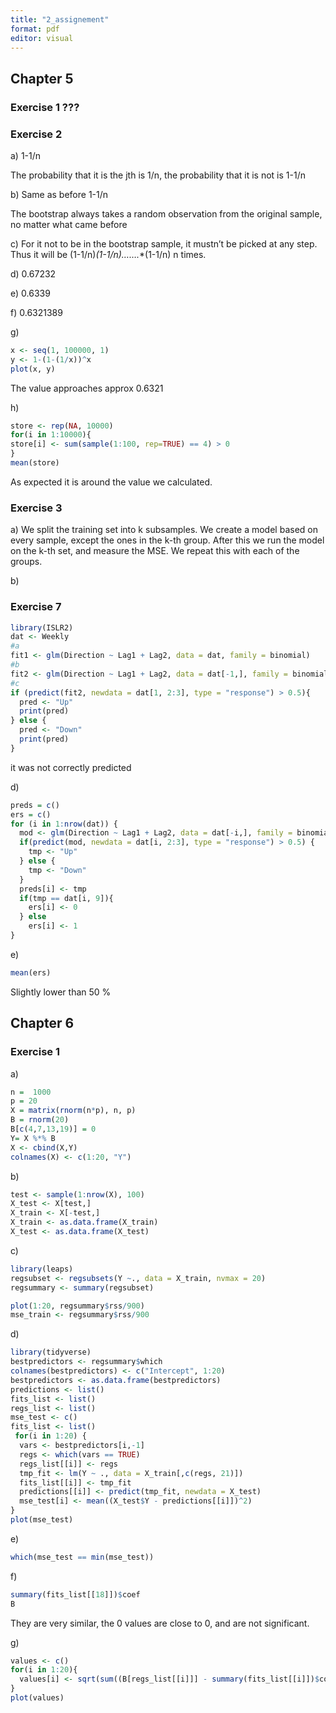 ```yaml
---
title: "2_assignement"
format: pdf
editor: visual
---
```


## Chapter 5

### Exercise 1 ???

### Exercise 2

a\) 1-1/n

The probability that it is the jth is 1/n, the probability that it is not is 1-1/n

b\) Same as before 1-1/n

The bootstrap always takes a random observation from the original sample, no matter what came before

c\) For it not to be in the bootstrap sample, it mustn't be picked at any step. Thus it will be (1-1/n)*(1-1/n).......*\*(1-1/n) n times.

d\) 0.67232

e\) 0.6339

f\) 0.6321389

g\)

```r
x <- seq(1, 100000, 1)
y <- 1-(1-(1/x))^x
plot(x, y)
```

The value approaches approx 0.6321

h\)

```r
store <- rep(NA, 10000)
for(i in 1:10000){
store[i] <- sum(sample(1:100, rep=TRUE) == 4) > 0
}
mean(store)
```

As expected it is around the value we calculated.

### Exercise 3

a\) We split the training set into k subsamples. We create a model based on every sample, except the ones in the k-th group. After this we run the model on the k-th set, and measure the MSE. We repeat this with each of the groups.

b\)

### Exercise 7

```r
library(ISLR2)
dat <- Weekly
#a
fit1 <- glm(Direction ~ Lag1 + Lag2, data = dat, family = binomial)
#b
fit2 <- glm(Direction ~ Lag1 + Lag2, data = dat[-1,], family = binomial)
#c
if (predict(fit2, newdata = dat[1, 2:3], type = "response") > 0.5){
  pred <- "Up"
  print(pred)
} else {
  pred <- "Down"
  print(pred)
}
```

it was not correctly predicted

d\)

```r
preds = c()
ers = c()
for (i in 1:nrow(dat)) {
  mod <- glm(Direction ~ Lag1 + Lag2, data = dat[-i,], family = binomial)
  if(predict(mod, newdata = dat[i, 2:3], type = "response") > 0.5) {
    tmp <- "Up"
  } else {
    tmp <- "Down"
  }
  preds[i] <- tmp
  if(tmp == dat[i, 9]){
    ers[i] <- 0
  } else
    ers[i] <- 1
}
```

e\)

```r
mean(ers)
```

Slightly lower than 50 %

## Chapter 6

### Exercise 1

a\)

```r
n =  1000
p = 20
X = matrix(rnorm(n*p), n, p)
B = rnorm(20)
B[c(4,7,13,19)] = 0
Y= X %*% B
X <- cbind(X,Y)
colnames(X) <- c(1:20, "Y")

```

b\)

```r
test <- sample(1:nrow(X), 100)
X_test <- X[test,]
X_train <- X[-test,]
X_train <- as.data.frame(X_train)
X_test <- as.data.frame(X_test)
```

c\)

```r
library(leaps)
regsubset <- regsubsets(Y ~., data = X_train, nvmax = 20)
regsummary <- summary(regsubset)

plot(1:20, regsummary$rss/900)
mse_train <- regsummary$rss/900
```

d\)

```r
library(tidyverse)
bestpredictors <- regsummary$which
colnames(bestpredictors) <- c("Intercept", 1:20)
bestpredictors <- as.data.frame(bestpredictors)
predictions <- list()
fits_list <- list()
regs_list <- list()
mse_test <- c()
fits_list <- list()
 for(i in 1:20) {
  vars <- bestpredictors[i,-1]
  regs <- which(vars == TRUE)
  regs_list[[i]] <- regs
  tmp_fit <- lm(Y ~ ., data = X_train[,c(regs, 21)])
  fits_list[[i]] <- tmp_fit
  predictions[[i]] <- predict(tmp_fit, newdata = X_test)
  mse_test[i] <- mean((X_test$Y - predictions[[i]])^2)
}
plot(mse_test)
```

e\)

```r
which(mse_test == min(mse_test))
```

f\)

```r
summary(fits_list[[18]])$coef
B
```

They are very similar, the 0 values are close to 0, and are not significant.

g\)

```r
values <- c()
for(i in 1:20){
  values[i] <- sqrt(sum((B[regs_list[[i]]] - summary(fits_list[[i]])$coef[-1, 1])^2))
}
plot(values)
```
